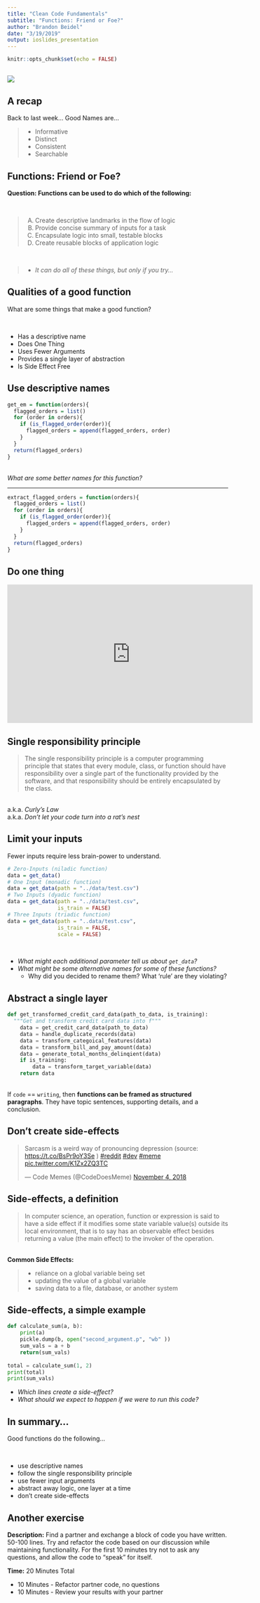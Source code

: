 ```yaml
---
title: "Clean Code Fundamentals"
subtitle: "Functions: Friend or Foe?"
author: "Brandon Beidel"
date: "3/19/2019"
output: ioslides_presentation
---
```


```r
knitr::opts_chunk$set(echo = FALSE)
```

## {.flexbox .vcenter}

![](https://imgs.xkcd.com/comics/code_quality_2.png)

## A recap

Back to last week... Good Names are...

> - Informative 
> - Distinct
> - Consistent
> - Searchable

## Functions: Friend or Foe?

**Question: Functions can be used to do which of the following:**

<br>

> A) Create descriptive landmarks in the flow of logic
> B) Provide concise summary of inputs for a task
> C) Encapsulate logic into small, testable blocks
> D) Create reusable blocks of application logic

<br> 

> - _It can do all of these things, but only if you try..._

## Qualities of a good function

What are some things that make a good function?

<br>

- Has a descriptive name
- Does One Thing
- Uses Fewer Arguments
- Provides a single layer of abstraction
- Is Side Effect Free

## Use descriptive names 

```r
get_em = function(orders){
  flagged_orders = list()
  for (order in orders){
    if (is_flagged_order(order)){
      flagged_orders = append(flagged_orders, order)
    }
  }
  return(flagged_orders)
}
```

<br> _What are some better names for this function?_

---

```r
extract_flagged_orders = function(orders){
  flagged_orders = list()
  for (order in orders){
    if (is_flagged_order(order)){
      flagged_orders = append(flagged_orders, order)
    }
  }
  return(flagged_orders)
}
```

## Do one thing

<iframe width="560" height="315" src="https://www.youtube.com/embed/2k1uOqRb0HU" frameborder="0" allow="accelerometer; autoplay; encrypted-media; gyroscope; picture-in-picture" allowfullscreen></iframe>

## Single responsibility principle

>The single responsibility principle is a computer programming principle that states that every module, class, or function should have responsibility over a single part of the functionality provided by the software, and that responsibility should be entirely encapsulated by the class.

<br> a.k.a. _Curly's Law_
<br> a.k.a. _Don't let your code turn into a rat's nest_

## Limit your inputs

Fewer inputs require less brain-power to understand.

```r
# Zero-Inputs (niladic function)
data = get_data()
# One Input (monadic function)
data = get_data(path = "../data/test.csv")
# Two Inputs (dyadic function)
data = get_data(path = "../data/test.csv", 
                is_train = FALSE)
# Three Inputs (triadic function)
data = get_data(path = "..data/test.csv", 
                is_train = FALSE, 
                scale = FALSE)
```
<br>

- _What might each additional parameter tell us about `get_data`?_
- _What might be some alternative names for some of these functions?_
    - Why did you decided to rename them? What 'rule' are they violating?

## Abstract a single layer

```python
def get_transformed_credit_card_data(path_to_data, is_training):
  """Get and transform credit card data into f"""
    data = get_credit_card_data(path_to_data)
    data = handle_duplicate_records(data)
    data = transform_categoical_features(data)
    data = transform_bill_and_pay_amount(data)
    data = generate_total_months_delinqient(data)
    if is_training:
        data = transform_target_variable(data)
    return data
```
<br>
If `code` == `writing`, then **functions can be framed as structured paragraphs**. They have topic sentences, supporting details, and a conclusion.

## Don't create side-effects {.flexbox .vcenter}

<blockquote class="twitter-tweet" data-lang="en"><p lang="en" dir="ltr">Sarcasm is a weird way of pronouncing depression (source: <a href="https://t.co/BsPr9oY3Se">https://t.co/BsPr9oY3Se</a> ) <a href="https://twitter.com/hashtag/reddit?src=hash&amp;ref_src=twsrc%5Etfw">#reddit</a> <a href="https://twitter.com/hashtag/dev?src=hash&amp;ref_src=twsrc%5Etfw">#dev</a> <a href="https://twitter.com/hashtag/meme?src=hash&amp;ref_src=twsrc%5Etfw">#meme</a> <a href="https://t.co/K1Zx2ZQ3TC">pic.twitter.com/K1Zx2ZQ3TC</a></p>&mdash; Code Memes (@CodeDoesMeme) <a href="https://twitter.com/CodeDoesMeme/status/1059211349199384576?ref_src=twsrc%5Etfw">November 4, 2018</a></blockquote>
<script async src="https://platform.twitter.com/widgets.js" charset="utf-8"></script>

## Side-effects, a definition

> In computer science, an operation, function or expression is said to have a side effect if it modifies some state variable value(s) outside its local environment, that is to say has an observable effect besides returning a value (the main effect) to the invoker of the operation.

<br> **Common Side Effects:**

> - reliance on a global variable being set
> - updating the value of a global variable
> - saving data to a file, database, or another system

## Side-effects, a simple example

```python
def calculate_sum(a, b):
    print(a)
    pickle.dump(b, open("second_argument.p", "wb" ))
    sum_vals = a + b
    return(sum_vals)
    
total = calculate_sum(1, 2)
print(total)
print(sum_vals)
```

- _Which lines create a side-effect?_
- _What should we expect to happen if we were to run this code?_

## In summary...

Good functions do the following...

<br>

- use descriptive names
- follow the single responsibility principle
- use fewer input arguments
- abstract away logic, one layer at a time
- don't create side-effects

## Another exercise

**Description:** Find a partner and exchange a block of code you have written. 50-100 lines. Try and refactor the code based on our discussion while maintaining functionality.  For the first 10 minutes try not to ask any questions, and allow the code to "speak" for itself.

**Time:** 20 Minutes Total

- 10 Minutes - Refactor partner code, no questions
- 10 Minutes - Review your results with your partner
